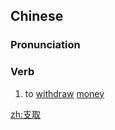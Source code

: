 ==Chinese==
{{zh-forms}}

===Pronunciation===
{{zh-pron
|m=zhīqǔ
|c=zi1 ceoi2
|mn=qz,xm:chi-chhú/zz:chi-chhí/qz,xm:ki-chhú
|cat=v
}}

===Verb===
{{zh-verb}}

# to [[withdraw]] [[money]]

[[zh:支取]]